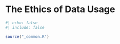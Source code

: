# The Ethics of Data Usage {#sec-ethics}

```r
#| echo: false
#| include: false

source("_common.R")
```

